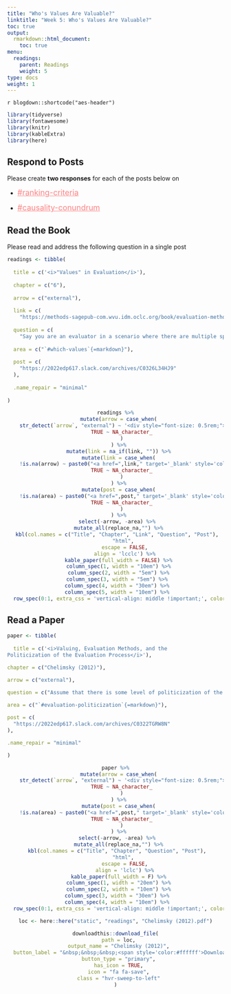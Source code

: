 ```yaml
---
title: "Who's Values Are Valuable?"
linktitle: "Week 5: Who's Values Are Valuable?"
toc: true
output:
  rmarkdown::html_document:
    toc: true
menu:
  readings:
    parent: Readings
    weight: 5
type: docs
weight: 1
---
```

  
`r blogdown::shortcode("aes-header")`

```r
library(tidyverse)
library(fontawesome)
library(knitr)
library(kableExtra)
library(here)
```


## Respond to Posts

Please create **two responses** for each of the posts below on 

- <a href='https://2022edp617.slack.com/archives/C030WBRUWSG' target='_blank' style='color: #ff8384;'><font size='4px'>#ranking-criteria</font></a>

- <a href='https://2022edp617.slack.com/archives/C030U3K7HPD' target='_blank' style='color: #ff8384;'><font size='4px'>#causality-conundrum</font></a>

## Read the Book

Please read and address the following question in a single post

```r

readings <- tibble(
  
  title = c('<i>"Values" in Evaluation</i>'),
  
  chapter = c("6"),
  
  arrow = c("external"),
  
  link = c(
    "https://methods-sagepub-com.wvu.idm.oclc.org/book/evaluation-methodology-basics/n6.xml"), 
  
  question = c(
    "Say you are an evaluator in a scenario where there are multiple sponsors all of equal importance. Each sponsor wants you to evaluate something specific but all of the evaluands are mutually exclusive and independent. With a limited timeframe, you cannot possibly study everything all of the stakeholders want. How do you prioritize what gets sone while still being able to develop a case that your evaluation was valuable?"),
  
  area = c("`#which-values`{=markdown}"),
  
  post = c(
    "https://2022edp617.slack.com/archives/C0326L34HJ9"
  ),
  
  .name_repair = "minimal"
  
)

```

<center>
```r
readings %>%
  mutate(arrow = case_when(
    str_detect(`arrow`, "external") ~ '<div style="font-size: 0.5rem;"><i class="fa fa-external-link fa-2x" aria-hidden="true" style="color:#559977"></i></div>',
    TRUE ~ NA_character_
    )
  ) %>%
  mutate(link = na_if(link, "")) %>%
  mutate(link = case_when(
    !is.na(arrow) ~ paste0("<a href=",link," target='_blank' style='color: #ff8384;'><font size='4px'>",arrow,"</font></a>"),
    TRUE ~ NA_character_
    )
  ) %>%
  mutate(post = case_when(
    !is.na(area) ~ paste0("<a href=",post," target='_blank' style='color: #ff8384;'><font size='4px'>",area,"</font></a>"),
    TRUE ~ NA_character_
    )
  ) %>%
  select(-arrow, -area) %>% 
  mutate_all(replace_na,"") %>%
  kbl(col.names = c("Title", "Chapter", "Link", "Question", "Post"), 
      "html", 
      escape = FALSE,
      align = 'lcclc') %>%
  kable_paper(full_width = FALSE) %>%
  column_spec(1, width = "10em") %>%
  column_spec(2, width = "5em") %>%
  column_spec(3, width = "5em") %>% 
  column_spec(4, width = "30em") %>% 
  column_spec(5, width = "10em") %>% 
  row_spec(0:1, extra_css = 'vertical-align: middle !important;', color = "#f7f7f7", background = "transparent") 
```
</center>
  
## Read a Paper
  
```r

paper <- tibble(
  
  title = c('<i>Valuing, Evaluation Methods, and the
Politicization of the Evaluation Process</i>'),

chapter = c("Chelimsky (2012)"),

arrow = c("external"),

question = c("Assume that there is some level of politicization of the evaluative process in government. How egregious do you think this is? Provide some evidence in your narrative regarding  specific programs and how you currently see/ have seen this politicization in action."),
             
area = c("`#evaluation-politicization`{=markdown}"),

post = c(
  "https://2022edp617.slack.com/archives/C0322TGRW8N"
),

.name_repair = "minimal"

)

```

<center>
```r
paper %>%
  mutate(arrow = case_when(
    str_detect(`arrow`, "external") ~ '<div style="font-size: 0.5rem;"><i class="fa fa-external-link fa-2x" aria-hidden="true" style="color:#559977"></i></div>',
    TRUE ~ NA_character_
    )
  ) %>%
  mutate(post = case_when(
    !is.na(area) ~ paste0("<a href=",post," target='_blank' style='color: #ff8384;'><font size='4px'>",area,"</font></a>"),
    TRUE ~ NA_character_
    )
  ) %>%
  select(-arrow, -area) %>% 
  mutate_all(replace_na,"") %>%
  kbl(col.names = c("Title", "Chapter", "Question", "Post"), 
      "html", 
      escape = FALSE,
      align = 'lclc') %>%
  kable_paper(full_width = F) %>%
  column_spec(1, width = "20em") %>%
  column_spec(2, width = "10em") %>%
  column_spec(3, width = "30em") %>% 
  column_spec(4, width = "10em") %>% 
  row_spec(0:1, extra_css = 'vertical-align: middle !important;', color = "#f7f7f7", background = "transparent") 
```
</center>
  
  <center>
```r
loc <- here::here("static", "readings", "Chelimsky (2012).pdf")

downloadthis::download_file(
  path = loc,
  output_name = "Chelimsky (2012)",
  button_label = "&nbsp;&nbsp;&nbsp;<span style='color:#ffffff'>Download the Paper",
  button_type = "primary",
  has_icon = TRUE,
  icon = "fa fa-save",
  class = "hvr-sweep-to-left"
)
```
</center>
  